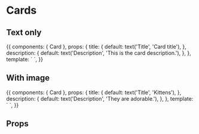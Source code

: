 

# Cards

<Meta
  title='Components|Card'
  decorators={[withKnobs]}
  component={Card}
/>

## Text only

<Preview>
  <Story name='Text only'>{{
    components: { Card },
    props: {
      title: {
        default: text('Title', 'Card title'),
      },
      description: {
        default: text('Description', 'This is the card description.'),
      },
    },
    template: `
    <Card>
        <template #title>{{ title }}</template>
        <template #description>{{ description }}</template>
    </Card>
    `,
  }}</Story>
</Preview>

## With image

<Preview>
  <Story name='With image'>{{
    components: { Card },
    props: {
      title: {
        default: text('Title', 'Kittens'),
      },
      description: {
        default: text('Description', 'They are adorable.'),
      },
    },
    template: `
    <Card>
        <template #image>
          <img src="https://placekitten.com/1500/350" alt="kitty">
        </template>
        <template #title>{{ title }}</template>
        <template #description>{{ description }}</template>
    </Card>
    `,
  }}</Story>
</Preview>

## Props

<Props of={Card} />
